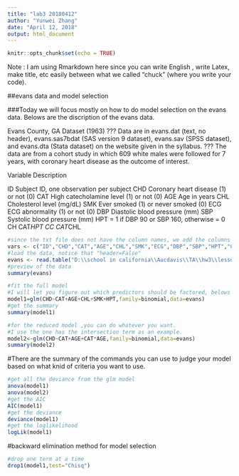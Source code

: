 ---
title: "lab3 20180412"
author: "Yunwei Zhang"
date: "April 12, 2018"
output: html_document
---

```{r setup, include=FALSE}
knitr::opts_chunk$set(echo = TRUE)
```

Note : I am using Rmarkdown here since you can write English , write Latex, make title, etc easily between what we called "chuck" (where you write your code).

##evans data and model selection

###Today we will focus mostly on how to do model selection on the evans data.
Belows are the discription of the evans data.

Evans County, GA Dataset (1963)
??? Data are in evans.dat (text, no header), evans.sas7bdat
(SAS version 9 dataset), evans.sav (SPSS dataset), and
evans.dta (Stata dataset) on the website given in the
syllabus.
??? The data are from a cohort study in which 609 white
males were followed for 7 years, with coronary heart
disease as the outcome of interest.


Variable Description

ID Subject ID, one observation per subject
CHD Coronary heart disease (1) or not (0)
CAT High catecholamine level (1) or not (0)
AGE Age in years
CHL Cholesterol level (mg/dL)
SMK Ever smoked (1) or never smoked (0)
ECG ECG abnormality (1) or not (0)
DBP Diastolic blood pressure (mm)
SBP Systolic blood pressure (mm)
HPT = 1 if DBP 90 or SBP 160, otherwise = 0
CH CAT*HPT
CC CAT*CHL

```{r}
#since the txt file does not have the column names, we add the columns of our predictors and dependent variable by hand
vars <- c("ID","CHD","CAT","AGE","CHL","SMK","ECG","DBP","SBP","HPT","CH","CC")
#load the data, notice that "header=False"
evans <- read.table("D:\\school in california\\Aucdavis\\TA\\hw3\\lesson data.txt",header=F,col.names=vars)
#preview of the data
summary(evans)

```

```{r}
#fit the full model
#I will let you figure out which predictors should be factored, belows are just code examples.
model1=glm(CHD~CAT+AGE+CHL+SMK+HPT,family=binomial,data=evans)
#get the summary
summary(model1)


```

```{r}
#for the reduced model ,you can do whatever you want.
#I use the one has the intersection term as an example.
model2<-glm(CHD~CAT+AGE+CAT*AGE,family=binomial,data=evans)
summary(model2)


```


#There are the summary of the commands you can use to judge your model based on what knid of criteria you want to use.

```{r}
#get all the deviance from the glm model
anova(model1)
anova(model2)
#get the AIC
AIC(model1)
#get the deviance
deviance(model1)
#get the loglikelihood
logLik(model1)

```

#backward elimination method for model selection

```{r}
#drop one term at a time
drop1(model1,test="Chisq")


```

















